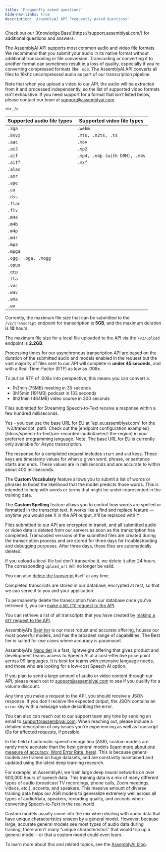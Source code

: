 ```yaml
---
title: 'Frequently asked questions'
hide-nav-links: true
description: 'AssemblyAI API Frequently Asked Questions'
---
```


<Warning title="Need more help?">
Check out our [Knowledge Base](https://support.assemblyai.com/) for additional questions and answers.
</Warning>

<Accordion title="What file types are supported by the AssemblyAI API? Are there recommended formats?" theme="dark" iconColor="white">
  
The AssemblyAI API supports most common audio and video file formats. We recommend that you submit your audio in its native format without additional transcoding or file conversion. Transcoding or converting it to another format can sometimes result in a loss of quality, especially if you're converting compressed formats like `.mp3`. The AssemblyAI API converts all files to 16khz uncompressed audio as part of our transcription pipeline.

Note that when you upload a video to our API, the audio will be extracted from it and processed independently, so the list of supported video formats isn't exhaustive. If you need support for a format that isn't listed below, please contact our team at [support@assemblyai.com](mailto:support@assemblyai.com).

    <br />
    
| Supported audio file types | Supported video file types |
| -------------------------- | -------------------------- |
| `.3ga` | `.webm` |
| `.8svx` | `.mts, .m2ts, .ts` |
| `.aac` | `.mov` |
| `.ac3` | `.mp2` |
| `.aif` | `.mp4, .m4p (with DRM), .m4v` |
| `.aiff` | `.mxf` |
| `.alac` | |
| `.amr` | |
| `.ape` | |
| `.au` | |
| `.dss` | |  
| `.flac` | |
| `.flv` | |
| `.m4a` | |
| `.m4b` | |
| `.m4p` | |
| `.m4r` | |
| `.mp3` | |
| `.mpga` | |
| `.ogg, .oga, .mogg` | |
| `.opus` | |
| `.qcp` | |
| `.tta` | |
| `.voc` | |
| `.wav` | |
| `.wma` | |
| `.wv` | |

</Accordion>

<Accordion title="What are the API limits on file size or file duration?" theme="dark" iconColor="white" >
  
Currently, the maximum file size that can be submitted to the `/v2/transcript` endpoint for transcription is **5GB**, and the maximum duration is **10** hours.

The maximum file size for a local file uploaded to the API via the `/v2/upload` endpoint is **2.2GB**.

  </Accordion>

<Accordion title="How long does transcription take?" theme="dark" iconColor="white" >
  
Processing times for our asynchronous transcription API are based on the duration of the submitted audio and models enabled in the request but the vast majority of files sent to our API will complete in **under 45 seconds**, and with a Real-Time-Factor (RTF) as low as .008x.

To put an RTF of .008x into perspective, this means you can convert a:

- 1h3min (75MB) meeting in 35 seconds
- 3h15min (191MB) podcast in 133 seconds
- 8h21min (464MB) video course in 300 seconds

Files submitted for Streaming Speech-to-Text receive a response within a few hundred milliseconds.

</Accordion>

<Accordion title="Do you have an EU endpoint?">
  Yes - you can use the base URL for EU at `api.eu.assemblyai.com` for the `/v2/transcript` path. Check out the [endpoint configuration examples](/docs/speech-to-text/pre-recorded-audio#select-the-region) in your preferred programming language. Note: The base URL for EU is currently only available for Async transcription.
</Accordion>

<Accordion title="Can I get timestamps for individual words? How do timestamps work?" theme="dark" iconColor="white" >
  
The response for a completed request includes `start` and `end` keys. These keys are timestamp values for when a given word, phrase, or sentence starts and ends. These values are in milliseconds and are accurate to within about 400 milliseconds.

  </Accordion>

<Accordion title="How do the Custom Vocabulary and Custom Spelling features work?" theme="dark" iconColor="white" >
  
The **Custom Vocabulary** feature allows you to submit a list of words or phrases to boost the likelihood that the model predicts those words. This is intended to help with words or terms that might be under-represented in the training data.

The **Custom Spelling** feature allows you to control how words are spelled or formatted in the transcript text. It works like a find and replace feature — anytime you would see X in the API output, it'll be replaced with Y.

  </Accordion>

<Accordion title="How long are audio or video files submitted to the API stored?" theme="dark" iconColor="white" >

Files submitted to our API are encrypted in transit, and all submitted audio or video data is deleted from our servers as soon as the transcription has completed. Transcoded versions of the submitted files are created during the transcription process and are stored for three days for troubleshooting and debugging purposes. After three days, these files are automatically deleted.

If you upload a local file but don't transcribe it, we delete it after 24 hours. The corresponding `upload_url` will no longer be valid.

You can also [delete the transcript](https://assemblyai.com/docs/api-reference/transcripts/delete) itself at any time.

  </Accordion>

<Accordion title="Can completed transcripts be deleted?" theme="dark" iconColor="white" >
  
Completed transcripts are stored in our database, encrypted at rest, so that we can serve it to you and your application.

To permanently delete the transcription from our database once you've retrieved it, you can [make a `DELETE` request to the API](https://assemblyai.com/docs/api-reference/transcripts/delete).

  </Accordion>

<Accordion title="Can I get a list of all transcripts I have created?" theme="dark" iconColor="white" >

You can retrieve a list of all transcripts that you have created by [making a `GET` request to the API](https://assemblyai.com/docs/api-reference/transcripts/list).

</Accordion>

<Accordion title="What's the difference between the Speech-to-Text tiers?" theme="dark" iconColor="white" >

AssemblyAI’s [Best tier](/docs/speech-to-text/pre-recorded-audio#select-the-speech-model-with-best-and-nano) is our most robust and accurate offering, houses our most powerful models, and has the broadest range of capabilities. The Best tier is suited for use cases where accuracy is paramount.

AssemblyAI’s [Nano tier](/docs/speech-to-text/pre-recorded-audio#select-the-speech-model-with-best-and-nano) is a fast, lightweight offering that gives product and development teams access to Speech AI at a cost-effective price point across 99 languages. It is best for teams with extensive language needs, and those who are looking for a low-cost Speech AI option.

</Accordion>

<Accordion title="Do you offer any discounts on pricing?" theme="dark" iconColor="white" >

If you plan to send a large amount of audio or video content through our API, please reach out to [support@assemblyai.com](mailto:support@assemblyai.com) to see if you qualify for a volume discount.

</Accordion>

<Accordion title="How can I get more information about an error? How do I contact support?" theme="dark" iconColor="white" >
  
Any time you make a request to the API, you should receive a JSON response. If you don't receive the expected output, the JSON contains an `error` key with a message value describing the error.

You can also can reach out to our support team any time by sending an email to [support@assemblyai.com](mailto:support@assemblyai.com). When reaching out, please include a detailed description of any issues you're experiencing as well as transcript IDs for affected requests, if possible.

  </Accordion>

<Accordion title="How do custom speech recognition models compare with general models?" theme="dark" iconColor="white" >
  
In the field of automatic speech recognition (ASR), custom models are rarely more accurate than the best general models ([learn more about one measure of accuracy, Word Error Rate, here](https://www.assemblyai.com/blog/word-error-rate/)). This is because general models are trained on huge datasets, and are constantly maintained and updated using the latest deep learning research.

For example, at AssemblyAI, we train large deep neural networks on over 600,000 hours of speech data. This training data is a mix of many different types of audio (broadcast TV recordings, phone calls, Zoom meetings, videos, etc.), accents, and speakers. This massive amount of diverse training data helps our ASR models to generalize extremely well across all types of audio/data, speakers, recording quality, and accents when converting Speech-to-Text in the real world.

Custom models usually come into the mix when dealing with audio data that have unique characteristics unseen by a general model. However, because large, accurate general models see most types of audio data during training, there aren't many “unique characteristics” that would trip up a general model - or that a custom model could even learn.

To learn more about this and related topics, see the [AssemblyAI blog](https://www.assemblyai.com/blog/do-i-need-a-custom-speech-recognition-model/).

  </Accordion>




